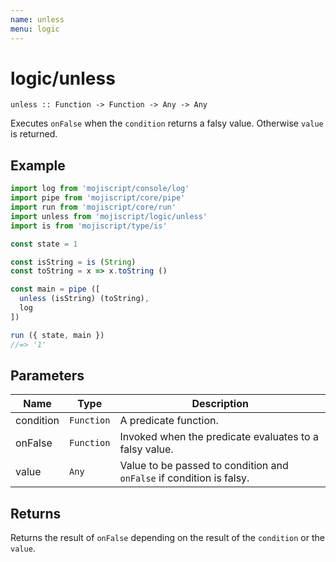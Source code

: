 ```yaml
---
name: unless
menu: logic
---
```


# logic/unless

`unless :: Function -> Function -> Any -> Any`

Executes `onFalse` when the `condition` returns a falsy value. Otherwise `value` is returned.

## Example

```javascript
import log from 'mojiscript/console/log'
import pipe from 'mojiscript/core/pipe'
import run from 'mojiscript/core/run'
import unless from 'mojiscript/logic/unless'
import is from 'mojiscript/type/is'

const state = 1

const isString = is (String)
const toString = x => x.toString ()

const main = pipe ([
  unless (isString) (toString),
  log
])

run ({ state, main })
//=> '1'
```

## Parameters

| Name | Type | Description |
| ---- | ---- | ----------- |
| condition | `Function`  | A predicate function. |
| onFalse | `Function`  | Invoked when the predicate evaluates to a falsy value. |
| value | `Any`  | Value to be passed to condition and `onFalse` if condition is falsy. |

## Returns

Returns the result of `onFalse` depending on the result of the `condition` or the `value`.
